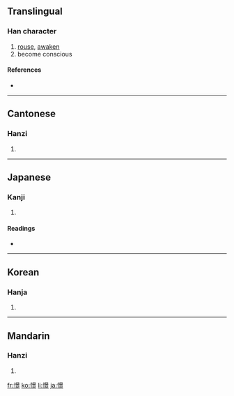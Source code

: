 ==Translingual==

===Han character===
{{Han char|rn=61|rad=心|as=12|sn=15|four=9609<sub>6</sub>|canj=心日卜火 (PAYF)}}

# [[rouse]], [[awaken]]
# become conscious

====References====
* {{Han ref|kx=0403.360|dkj=11256|dj=0744.050|hdz=42354.060|uh=61AC|ud=25004|bh=BCA9|bd=48297}}

----

==Cantonese==

===Hanzi===
{{yue-hanzi|jyut=|y=ging2, gwing2}}

# {{defn|Cantonese|sort=心12}}

----

==Japanese==

===Kanji===
{{ja-kanji|grade=|rs=心12}}

# {{defn|Japanese}}

====Readings====
* {{ja-readings|on=[[けい]] (kei)|kun=[[さとる]] (satoru)}}

----

==Korean==

===Hanja===
{{ko-hanja|hangeul=[[경]]|eumhun=|rv=gyeong|mr=kyŏng|y=keyng}}

# {{defn|Korean|sort=心12}}

----

==Mandarin==

===Hanzi===
{{cmn-hanzi|pin=[[jǐng]] ([[jing3]])|wg=ching<sup>3</sup>}}

# {{defn|Mandarin|sort=心12}}

[[fr:憬]]
[[ko:憬]]
[[li:憬]]
[[ja:憬]]